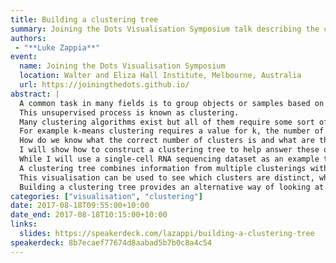 ```yaml
---
title: Building a clustering tree
summary: Joining the Dots Visualisation Symposium talk describing the clustering tree visualisation algorithm
authors:
 - "**Luke Zappia**"
event:
  name: Joining the Dots Visualisation Symposium
  location: Walter and Eliza Hall Institute, Melbourne, Australia
  url: https://joiningthedots.github.io/
abstract: |
  A common task in many fields is to group objects or samples based on their characteristics such that objects in one group are more similar to each other than to objects in other groups.
  This unsupervised process is known as clustering.
  Many clustering algorithms exist but all of them require some sort of user input to decide how many groups to produce.
  For example k-means clustering requires a value for k, the number of clusters, and graph-based clustering methods can include a resolution parameter.
  How do we know what the correct number of clusters is and what are the relationships between clusters at different resolutions?
  I will show how to construct a clustering tree to help answer these questions.
  While I will use a single-cell RNA sequencing dataset as an example this approach could be used for any discipline or clustering method.
  A clustering tree combines information from multiple clusterings with different resolutions and shows the relationships between them.
  This visualisation can be used to see which clusters are distinct, where new clusters come from and how many samples change clusters as the number of clusters increases.
  Building a clustering tree provides an alternative way of looking at clusterings, giving extra insight into the clustering process and helping to determine the correct number of clusters to use in further analysis.
categories: ["visualisation", "clustering"]
date: 2017-08-18T09:55:00+10:00
date_end: 2017-08-18T10:15:00+10:00
links:
  slides: https://speakerdeck.com/lazappi/building-a-clustering-tree
speakerdeck: 8b7ecaef77674d8aabad5b7b0c8a4c54
---
```

